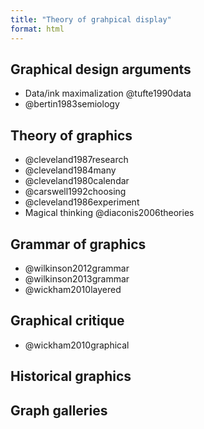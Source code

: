 ```yaml
---
title: "Theory of grahpical display"
format: html
---
```


## Graphical design arguments 
+ Data/ink maximalization @tufte1990data
+ @bertin1983semiology

## Theory of graphics

+ @cleveland1987research
+ @cleveland1984many
+ @cleveland1980calendar
+ @carswell1992choosing
+ @cleveland1986experiment
+ Magical thinking @diaconis2006theories

## Grammar of graphics
+ @wilkinson2012grammar
+ @wilkinson2013grammar
+ @wickham2010layered

## Graphical critique
+ @wickham2010graphical

## Historical graphics

## Graph galleries


